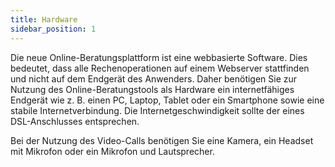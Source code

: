 ```yaml
---
title: Hardware
sidebar_position: 1
---
```

Die neue Online-Beratungsplattform ist eine webbasierte Software. Dies bedeutet, dass alle Rechenoperationen auf einem Webserver stattfinden und nicht auf dem Endgerät des Anwenders. Daher benötigen Sie zur Nutzung des Online-Beratungstools als Hardware ein internetfähiges Endgerät wie z. B. einen PC, Laptop, Tablet oder ein Smartphone sowie eine stabile Internetverbindung. Die Internetgeschwindigkeit sollte der eines DSL-Anschlusses entsprechen. 

Bei der Nutzung des Video-Calls benötigen Sie eine Kamera, ein Headset mit Mikrofon oder ein Mikrofon und Lautsprecher.